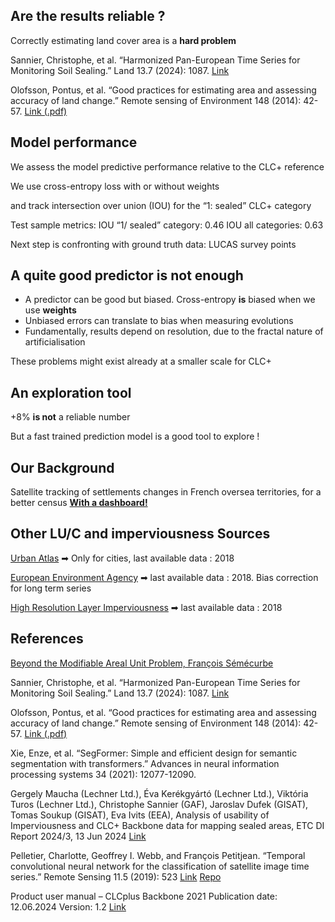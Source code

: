 ## Are the results reliable ?

Correctly estimating land cover area is a **hard problem**

Sannier, Christophe, et al. "Harmonized Pan-European Time Series for Monitoring Soil Sealing." Land 13.7 (2024): 1087.
[Link](https://www.mdpi.com/2073-445X/13/7/1087)

Olofsson, Pontus, et al. "Good practices for estimating area and assessing accuracy of land change." Remote sensing of Environment 148 (2014): 42-57.
[Link (.pdf)](https://elearning.unipd.it/scuolaamv/pluginfile.php/175898/mod_resource/content/0/articolo_oloffson.pdf)

## Model performance

We assess the model predictive performance relative to the CLC+ reference 

We use cross-entropy loss with or without weights

and track intersection over union (IOU) for the "1: sealed" CLC+ category

Test sample metrics:
IOU "1/ sealed" category:   0.46
IOU all categories:         0.63

Next step is confronting with ground truth data: LUCAS survey points

## A quite good predictor is not enough
- A predictor can be good but biased. Cross-entropy **is** biased when we use **weights**
- Unbiased errors can translate to bias when measuring evolutions
- Fundamentally, results depend on resolution, due to the fractal nature of artificialisation

These problems might exist already at a smaller scale for CLC+

## An exploration tool
+8% **is not** a reliable number

But a fast trained prediction model is a good tool to explore !


## Our Background
Satellite tracking of settlements changes in French oversea territories, for a better census
[**With a dashboard!**](https://inseefrlab.github.io/satellite-images-webapp/)

## Other LU/C and imperviousness Sources
[Urban Atlas](https://land.copernicus.eu/en/products/urban-atlas#tab=overview)
    ➡ Only for cities, last available data : 2018

[European Environment Agency](https://www.eionet.europa.eu/etcs/etc-di/products/etc-di-report-2024-3-analysis-of-usability-of-imperviousness-and-clc-backbone-data-for-mapping-sealed-areas)
    ➡ last available data : 2018. Bias correction for long term series

[High Resolution Layer Imperviousness](https://land.copernicus.eu/en/products/high-resolution-layer-imperviousness?tab=documentation)
    ➡ last available data : 2018

## References
[Beyond the Modifiable Areal Unit Problem, François Sémécurbe](https://fsemecurbe.github.io/fractal-for-geographers/)

Sannier, Christophe, et al. "Harmonized Pan-European Time Series for Monitoring Soil Sealing." Land 13.7 (2024): 1087.
[Link](https://www.mdpi.com/2073-445X/13/7/1087)

Olofsson, Pontus, et al. "Good practices for estimating area and assessing accuracy of land change." Remote sensing of Environment 148 (2014): 42-57.
[Link (.pdf)](https://elearning.unipd.it/scuolaamv/pluginfile.php/175898/mod_resource/content/0/articolo_oloffson.pdf)

Xie, Enze, et al. "SegFormer: Simple and efficient design for semantic segmentation with transformers." Advances in neural information processing systems 34 (2021): 12077-12090.

Gergely Maucha (Lechner Ltd.), Éva Kerékgyártó (Lechner Ltd.), Viktória Turos (Lechner Ltd.), Christophe Sannier (GAF), Jaroslav Dufek (GISAT), Tomas Soukup (GISAT), Eva Ivits (EEA), Analysis of usability of Imperviousness and CLC+ Backbone data for mapping sealed areas, ETC DI Report 2024/3, 13 Jun 2024
[Link](https://www.eionet.europa.eu/etcs/etc-di/products/etc-di-report-2024-3-analysis-of-usability-of-imperviousness-and-clc-backbone-data-for-mapping-sealed-areas)

Pelletier, Charlotte, Geoffrey I. Webb, and François Petitjean. "Temporal convolutional neural network for the classification of satellite image time series." Remote Sensing 11.5 (2019): 523
[Link](https://www.mdpi.com/2072-4292/11/5/523)
[Repo](https://github.com/charlotte-pel/temporalCNN)

Product user manual – CLCplus Backbone 2021 Publication date: 12.06.2024  Version: 1.2
[Link](https://land.copernicus.eu/en/products/clc-backbone?tab=documentation)